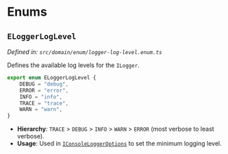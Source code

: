 # Enums

## `ELoggerLogLevel`

*Defined in: `src/domain/enum/logger-log-level.enum.ts`*

Defines the available log levels for the `ILogger`.

```typescript filename="src/domain/enum/logger-log-level.enum.ts" copy
export enum ELoggerLogLevel {
	DEBUG = "debug",
	ERROR = "error",
	INFO = "info",
	TRACE = "trace",
	WARN = "warn",
}
```

- **Hierarchy**: `TRACE` > `DEBUG` > `INFO` > `WARN` > `ERROR` (most verbose to least verbose).
- **Usage**: Used in [`IConsoleLoggerOptions`](/docs/cladi/api-reference/interfaces#iconsoleloggeroptions) to set the minimum logging level.
